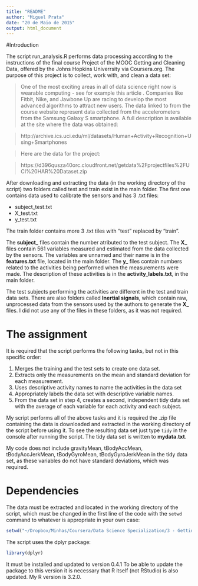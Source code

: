 ```yaml
---
title: "README"
author: "Miguel Prata"
date: "20 de Maio de 2015"
output: html_document
---
```


#Introduction

The script run_analysis.R performs data processing according to the instructions of the final course Project of the MOOC Getting and Cleaning Data, offered by the Johns Hopkins Univerrsity via Coursera.org. The purpose of this project is to collect, work with, and clean a data set:

>One of the most exciting areas in all of data science right now is wearable computing - see for example this article . Companies like Fitbit, Nike, and Jawbone Up are racing to develop the most advanced algorithms to attract new users. The data linked to from the course website represent data collected from the accelerometers from the Samsung Galaxy S smartphone. A full description is available at the site where the data was obtained: 

>http://archive.ics.uci.edu/ml/datasets/Human+Activity+Recognition+Using+Smartphones 

>Here are the data for the project: 

>https://d396qusza40orc.cloudfront.net/getdata%2Fprojectfiles%2FUCI%20HAR%20Dataset.zip 

After downloading and extracting the data (in the working directory of the script) two folders called test and train exist in the main folder. The first one contains data used to calibrate the sensors and has 3 .txt files: 

* subject_test.txt
* X_test.txt
* y_test.txt

The train folder contains more 3 .txt tiles with "test" replaced by "train".

The **subject_** files contain the number atributed to the test subject.
The **X_** files contain 561 variables measured and estimated from the data collected by the sensors. The variables are unnamed and their name is in the **features.txt** file, located in the main folder.
The **y_** files contain numbers related to the activities being performed when the measurements were made. The description of these activities is in the **activity_labels.txt**, in the main folder.

The test subjects performing the activities are different in the test and train data sets. There are also folders called **Inertial signals**, which contain raw, unprocessed data from the sensors used by the authors to generate the **X_** files. I did not use any of the files in these folders, as it was not required.

# The assignment

It is required that the script performs the following tasks, but not in this specific order:

1. Merges the training and the test sets to create one data set.
2. Extracts only the measurements on the mean and standard deviation for each measurement. 
3. Uses descriptive activity names to name the activities in the data set
4. Appropriately labels the data set with descriptive variable names. 
5. From the data set in step 4, creates a second, independent tidy data set with the average of each variable for each activity and each subject.

My script performs all of the above tasks and it is required the .zip file containing the data is downloaded and extracted in the working directory of the script before using it. To see the resulting data set just type `tidy` in the console after running the script. The tidy data set is written to **mydata.txt**.

My code does not include gravityMean, tBodyAccMean, tBodyAccJerkMean, tBodyGyroMean, tBodyGyroJerkMean in the tidy data set, as these variables do not have standard deviations, which was required.

# Dependencies

The data must be extracted and located in the working directory of the script, which must be changed in the first line of the code with the `setwd` command to whatever is appropriate in your own case:

```r
setwd("~/Dropbox/Minhas/Coursera/Data Science Specialization/3 - Getting and Cleaning Data/project")
```

The script uses the dplyr package:

```r
library(dplyr)
```

It must be installed and updated to version 0.4.1 To be able to update the package to this version it is necessary that R itself (not RStudio) is also updated. My R version is 3.2.0.




